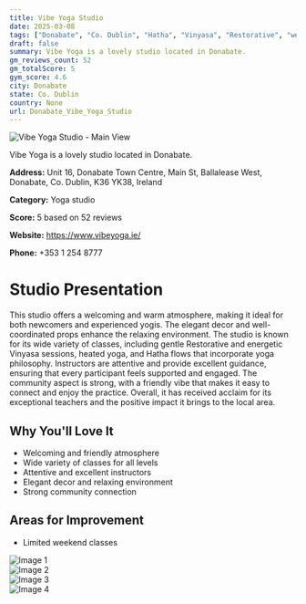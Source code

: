 ```yaml
---
title: Vibe Yoga Studio
date: 2025-03-08
tags: ["Donabate", "Co. Dublin", "Hatha", "Vinyasa", "Restorative", "welcoming", "community", "Donabate"]  
draft: false
summary: Vibe Yoga is a lovely studio located in Donabate.
gm_reviews_count: 52
gm_totalScore: 5
gym_score: 4.6
city: Donabate
state: Co. Dublin
country: None
url: Donabate_Vibe_Yoga_Studio
---
```


<div className="aspect-[16/9] relative my-8">
  <img 
    src="https://lh5.googleusercontent.com/p/AF1QipNWOo3h5tYljYMgz2fb8zr2leD25pujRN_Z6G7A=w1920-h1080-k-no"
    alt="Vibe Yoga Studio - Main View"
    className="object-cover absolute inset-0 w-full h-full rounded-lg"
  />
</div>

Vibe Yoga is a lovely studio located in Donabate.

**Address:** Unit 16, Donabate Town Centre, Main St, Ballalease West, Donabate, Co. Dublin, K36 YK38, Ireland

**Category:** Yoga studio

**Score:** 5 based on 52 reviews

**Website:** https://www.vibeyoga.ie/

**Phone:** +353 1 254 8777

# Studio Presentation

This studio offers a welcoming and warm atmosphere, making it ideal for both newcomers and experienced yogis. The elegant decor and well-coordinated props enhance the relaxing environment. The studio is known for its wide variety of classes, including gentle Restorative and energetic Vinyasa sessions, heated yoga, and Hatha flows that incorporate yoga philosophy. Instructors are attentive and provide excellent guidance, ensuring that every participant feels supported and engaged. The community aspect is strong, with a friendly vibe that makes it easy to connect and enjoy the practice. Overall, it has received acclaim for its exceptional teachers and the positive impact it brings to the local area.

## Why You'll Love It

- Welcoming and friendly atmosphere
- Wide variety of classes for all levels
- Attentive and excellent instructors
- Elegant decor and relaxing environment
- Strong community connection

## Areas for Improvement

- Limited weekend classes

<div className="grid grid-cols-1 xl:grid-cols-2 gap-4 my-8">
<div className="aspect-[4/3] relative"><img src="https://lh5.googleusercontent.com/p/AF1QipO-MFsTacIpB_mgmR0gW1LY1ORBNXg8HlgARxwI=w1920-h1080-k-no" alt="Image 1" className="object-cover absolute inset-0 w-full h-full rounded-lg" /></div>
<div className="aspect-[4/3] relative"><img src="https://lh5.googleusercontent.com/p/AF1QipMAf4BLvzeQEph3ukYVdXQZ-QfsiaGxtwHJCGmT=w1920-h1080-k-no" alt="Image 2" className="object-cover absolute inset-0 w-full h-full rounded-lg" /></div>
<div className="aspect-[4/3] relative"><img src="https://lh5.googleusercontent.com/p/AF1QipOzD2_Zkd1GPlKxVEu0MxlF6lWtfcFlPJe-9VkT=w1920-h1080-k-no" alt="Image 3" className="object-cover absolute inset-0 w-full h-full rounded-lg" /></div>
<div className="aspect-[4/3] relative"><img src="https://lh5.googleusercontent.com/p/AF1QipM5tHml41RO5tDPA5qKjtVs_2YEYRY6XK2EMNpw=w1920-h1080-k-no" alt="Image 4" className="object-cover absolute inset-0 w-full h-full rounded-lg" /></div>
</div>